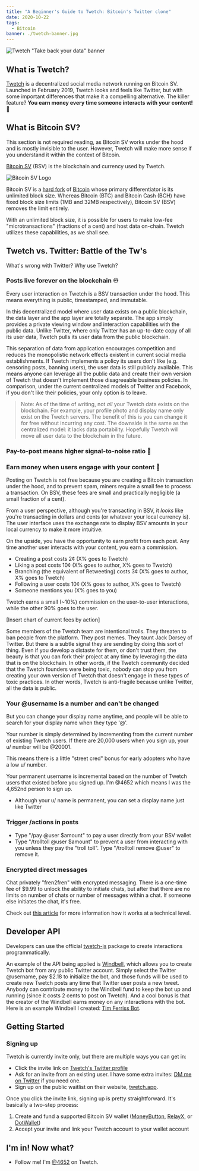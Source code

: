```yaml
---
title: "A Beginner's Guide to Twetch: Bitcoin's Twitter clone"
date: 2020-10-22
tags:
  - Bitcoin
banner: ./twetch-banner.jpg
---
```



![Twetch "Take back your data" banner](./twetch-banner.jpg)

<h2 id="what-is-twetch">What is Twetch?</h2>

[Twetch](https://twetch.app) is a decentralized social media network running on Bitcoin SV. Launched in February 2019, Twetch looks and feels like Twitter, but with some important differences that make it a compelling alternative. The killer feature? **You earn money every time someone interacts with your content!** 🤑

<h2 id="what-is-bitcoin-sv">What is Bitcoin SV?</h2>

This section is not required reading, as Bitcoin SV works under the hood and is mostly invisible to the user. However, Twetch will make more sense if you understand it within the context of Bitcoin.

[Bitcoin SV](https://bitcoinsv.io/) (BSV) is the blockchain and currency used by Twetch.

![Bitcoin SV Logo](./bitcoin-sv-logo.jpg)

Bitcoin SV is a [hard fork](https://www.investopedia.com/terms/h/hard-fork.asp) of [Bitcoin](https://bitcoin.org/bitcoin.pdf) whose primary differentiator is its unlimited block size. Whereas Bitcoin (BTC) and Bitcoin Cash (BCH) have fixed block size limits (1MB and 32MB respectively), Bitcoin SV (BSV) removes the limit entirely.

With an unlimited block size, it is possible for users to make low-fee "microtransactions" (fractions of a cent) and host data on-chain. Twetch utilizes these capabilities, as we shall see.

<h2 id="twetch-vs-twitter">Twetch vs. Twitter: Battle of the Tw's</h2>

What's wrong with Twitter? Why use Twetch?

### Posts live forever on the blockchain ♾️

Every user interaction on Twetch is a BSV transaction under the hood. This means everything is public, timestamped, and immutable.

In this decentralized model where user data exists on a public blockchain, the data layer and the app layer are totally separate. The app simply provides a private viewing window and interaction capabilities with the public data. Unlike Twitter, where only Twitter has an up-to-date copy of all its user data, Twetch pulls its user data from the public blockchain.

This separation of data from application encourages competition and reduces the monopolistic network effects existent in current social media establishments. If Twetch implements a policy its users don't like (e.g. censoring posts, banning users), the user data is still publicly available. This means anyone can leverage all the public data and create their own version of Twetch that doesn't implement those disagreeable business policies. In comparison, under the current centralized models of Twitter and Facebook, if you don't like their policies, your only option is to leave.

> Note: As of the time of writing, not _all_ your Twetch data exists on the blockchain. For example, your profile photo and display name only exist on the Twetch servers. The benefit of this is you can change it for free without incurring any cost. The downside is the same as the centralized model: it lacks data portability. Hopefully Twetch will move all user data to the blockchain in the future.

### Pay-to-post means higher signal-to-noise ratio 📡

### 

### Earn money when users engage with your content 🤑

Posting on Twetch is not free because you are creating a Bitcoin transaction under the hood, and to prevent spam, miners require a small fee to process a transaction. On BSV, these fees are small and practically negligible (a small fraction of a cent).

From a user perspective, although you're transacting in BSV, it _looks_ like you're transacting in dollars and cents (or whatever your local currency is). The user interface uses the exchange rate to display BSV amounts in your local currency to make it more intuitive.

On the upside, you have the opportunity to earn profit from each post. Any time another user interacts with your content, you earn a commission.

- Creating a post costs 2¢ (X% goes to Twetch)
- Liking a post costs 10¢ (X% goes to author, X% goes to Twetch)
- Branching (the equivalent of Retweeting) costs 3¢ (X% goes to author, X% goes to Twetch)
- Following a user costs 10¢ (X% goes to author, X% goes to Twetch)
- Someone mentions you (X% goes to you)

Twetch earns a small (~10%) commission on the user-to-user interactions, while the other 90% goes to the user.

[Insert chart of current fees by action]

Some members of the Twetch team are intentional trolls. They threaten to ban people from the platform. They post memes. They taunt Jack Dorsey of Twitter. But there is a subtle signal they are sending by doing this sort of thing. Even if you develop a distaste for them, or don't trust them, the beauty is that you can fork their project at any time by leveraging the data that is on the blockchain. In other words, if the Twetch community decided that the Twetch founders were being toxic, nobody can stop you from creating your own version of Twetch that doesn't engage in these types of toxic practices. In other words, Twetch is anti-fragile because unlike Twitter, all the data is public.

### Your @username is a number and can't be changed

But you can change your display name anytime, and people will be able to search for your display name when they type '@'.

Your number is simply determined by incrementing from the current number of existing Twetch users. If there are 20,000 users when you sign up, your u/ number will be @20001.

This means there is a little "street cred" bonus for early adopters who have a low u/ number.

Your permanent username is incremental based on the number of Twetch users that existed before you signed up. I'm @4652 which means I was the 4,652nd person to sign up.
- Although your u/ name is permanent, you can set a display name just like Twitter

### Trigger /actions in posts

- Type "/pay @user $amount" to pay a user directly from your BSV wallet
- Type "/trolltoll @user $amount" to prevent a user from interacting with you unless they pay the "troll toll". Type "/trolltoll remove @user" to remove it.

### Encrypted direct messages

Chat privately "fren2fren" with encrypted messaging. There is a one-time fee of $9.99 to unlock the ability to initiate chats, but after that there are no limits on number of chats or number of messages within a chat. If someone else initiates the chat, it's free. 

Check out [this article](https://www.zdnet.com/article/blockchain-based-twitter-competitor-twetch-releases-encrypted-chat-app/) for more information how it works at a technical level.

## Developer API

Developers can use the official [twetch-js](https://github.com/twetch-inc/twetch-js) package to create interactions programmatically.

An example of the API being applied is [Windbell](https://windbell.app/), which allows you to create Twetch bot from any public Twitter account. Simply select the Twitter @username, pay $2.18 to initialize the bot, and those funds will be used to create new Twetch posts any time that Twitter user posts a new tweet. Anybody can contribute money to the Windbell fund to keep the bot up and running (since it costs 2 cents to post on Twetch). And a cool bonus is that the creator of the Windbell earns money on any interactions with the bot. Here is an example Windbell I created: [Tim Ferriss Bot](https://twetch.app/u/17108). 

## Getting Started

### Signing up

Twetch is currently invite only, but there are multiple ways you can get in:

- Click the invite link on [Twetch's Twitter profile](https://twitter.com/twetchapp)
- Ask for an invite from an existing user. I have some extra invites: <a href={links.myTwitter}>DM me on Twitter</a> if you need one.
- Sign up on the public waitlist on their website, [twetch.app](https://twetch.app).

Once you click the invite link, signing up is pretty straightforward. It's basically a two-step process:
1. Create and fund a supported Bitcoin SV wallet ([MoneyButton](https://www.moneybutton.com/money), [RelayX](https://www.relayx.com/), or [DotWallet](https://www.dotwallet.com/en/))
2. Accept your invite and link your Twetch account to your wallet account

## I'm in! Now what?

- Follow me! I'm [@4652](https://twetch.app/u/4652) on Twetch.
